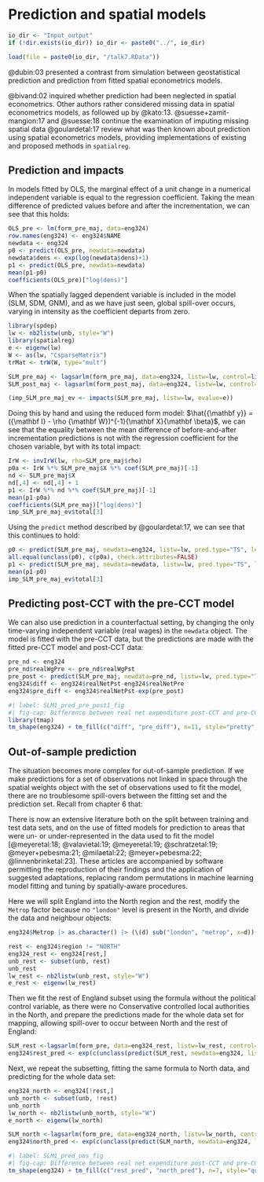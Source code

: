 # Prediction and spatial models

```r
io_dir <- "Input_output"
if (!dir.exists(io_dir)) io_dir <- paste0("../", io_dir)
```
```r
load(file = paste0(io_dir, "/talk7.RData"))
```

@dubin:03 presented a contrast from simulation between geostatistical prediction and prediction from fitted spatial econometrics models.

@bivand:02 inquired whether prediction had been neglected in spatial econometrics. Other authors rather considered missing data in spatial econometrics models, as followed up by @kato:13. @suesse+zamit-mangion:17 and @suesse:18 continue the examination of imputing missing spatial data @goulardetal:17 review what was then known about prediction using spatial econometrics models, providing implementations of existing and proposed methods in `spatialreg`.

## Prediction and impacts

In models fitted by OLS, the marginal effect of a unit change in a numerical independent variable is equal to the regression coefficient. Taking the mean difference of predicted values before and after the incrementation, we can see that this holds:

```r
OLS_pre <- lm(form_pre_maj, data=eng324)
row.names(eng324) <- eng324$NAME
newdata <- eng324
p0 <- predict(OLS_pre, newdata=newdata)
newdata$dens <- exp(log(newdata$dens)+1)
p1 <- predict(OLS_pre, newdata=newdata)
mean(p1-p0)
coefficients(OLS_pre)["log(dens)"]
```

When the spatially lagged dependent variable is included in the model (SLM, SDM, GNM), and as we have just seen, global spill-over occurs, varying in intensity as the coefficient departs from zero.

```r
library(spdep)
lw <- nb2listw(unb, style="W")
library(spatialreg)
e <- eigenw(lw)
W <- as(lw, "CsparseMatrix")
trMat <- trW(W, type="mult")
```

```r
SLM_pre_maj <- lagsarlm(form_pre_maj, data=eng324, listw=lw, control=list(pre_eig=e))
SLM_post_maj <- lagsarlm(form_post_maj, data=eng324, listw=lw, control=list(pre_eig=e))
```
```r
(imp_SLM_pre_maj_ev <- impacts(SLM_pre_maj, listw=lw, evalue=e))
```

Doing this by hand and using the reduced form model: $\hat{{\mathbf y}} = ({\mathbf I} - \rho {\mathbf W})^{-1}{\mathbf X}{\mathbf \beta}$, we can see that the equality between the mean difference of before-and-after incrementation predictions is not with the regression coefficient for the chosen variable, byt with its total impact:

```r
IrW <- invIrW(lw, rho=SLM_pre_maj$rho)
p0a <- IrW %*% SLM_pre_maj$X %*% coef(SLM_pre_maj)[-1]
nd <- SLM_pre_maj$X
nd[,4] <- nd[,4] + 1
p1 <- IrW %*% nd %*% coef(SLM_pre_maj)[-1]
mean(p1-p0a)
coefficients(SLM_pre_maj)["log(dens)"]
imp_SLM_pre_maj_ev$total[3]
```

Using the `predict` method described by @goulardetal:17, we can see that this continues to hold:

```r
p0 <- predict(SLM_pre_maj, newdata=eng324, listw=lw, pred.type="TS", legacy=FALSE)
all.equal(unclass(p0), c(p0a), check.attributes=FALSE)
p1 <- predict(SLM_pre_maj, newdata=newdata, listw=lw, pred.type="TS", legacy=FALSE)
mean(p1-p0)
imp_SLM_pre_maj_ev$total[3]
```

## Predicting post-CCT with the pre-CCT model

We can also use prediction in a counterfactual setting, by changing the only time-varying independent variable (real wages) in the `newdata` object. The model is fitted with the pre-CCT data, but the predictions are made with the fitted pre-CCT model and post-CCT data:

```r
pre_nd <- eng324
pre_nd$realWgPre <- pre_nd$realWgPst
pre_post <- predict(SLM_pre_maj, newdata=pre_nd, listw=lw, pred.type="TS", legacy=FALSE)
eng324$diff <- eng324$realNetPst-eng324$realNetPre
eng324$pre_diff <- eng324$realNetPst-exp(pre_post)
```

```r
#| label: SLM1_pred_pre_post1_fig
#| fig-cap: Difference between real net expenditure post-CCT and pre-CCT (left), and predictions made with post-CCT independent variables and pre-CCT SLM model coefficients (right)
library(tmap)
tm_shape(eng324) + tm_fill(c("diff", "pre_diff"), n=11, style="pretty", midpoint=0, palette="-RdBu", title="£ 000") + tm_borders() + tm_facets(free.scales=FALSE) + tm_layout(panel.labels=c("Post-CCT - Pre-CCT expenditure", "Post-CCT expenditure - prediction from pre-CCT model"))
```

## Out-of-sample prediction

The situation becomes more complex for out-of-sample prediction. If we make predictions for a set of observations not linked in space through the spatial weights object with the set of observations used to fit the model, there are no troublesome spill-overs between the fitting set and the prediction set. Recall from chapter 6 that:

There is now an extensive literature both on
the split between training and test data sets, and on the use of fitted
models for prediction to areas that were un- or under-represented in the
data used to fit the model [@meyeretal:18; @valavietal:19; @meyeretal:19;
@schratzetal:19; @meyer+pebesma:21; @milaetal:22; @meyer+pebesma:22;
@linnenbrinketal:23]. These articles are accompanied by software
permitting the reproduction of their findings and the application of
suggested adaptations, replacing random permutations in machine learning
model fitting and tuning by spatially-aware procedures.

Here we will split England into the North region and the rest, modify the `Metrop` factor because no `"london"` level is present in the North, and divide the data and neighbour objects:

```r
eng324$Metrop |> as.character() |> (\(d) sub("london", "metrop", x=d))() |> factor() -> eng324$Metrop
```

```r
rest <- eng324$region != "NORTH"
eng324_rest <- eng324[rest,]
unb_rest <- subset(unb, rest)
unb_rest
lw_rest <- nb2listw(unb_rest, style="W")
e_rest <- eigenw(lw_rest)
```

Then we fit the rest of England subset using the formula without the political control variable, as there were no Conservative controlled local authorities in the North, and prepare the predictions made for the whole data set for mapping, allowing spill-over to occur between North and the rest of England:

```r
SLM_rest <-lagsarlm(form_pre, data=eng324_rest, listw=lw_rest, control=list(pre_eig=e_rest))
eng324$rest_pred <- exp(c(unclass(predict(SLM_rest, newdata=eng324, listw=lw, pred.type="TS", legacy=FALSE))))
```

Next, we repeat the subsetting, fitting the same formula to North data, and predicting for the whole data set:

```r
eng324_north <- eng324[!rest,]
unb_north <- subset(unb, !rest)
unb_north
lw_north <- nb2listw(unb_north, style="W")
e_north <- eigenw(lw_north)
```

```r
SLM_north <-lagsarlm(form_pre, data=eng324_north, listw=lw_north, control=list(pre_eig=e_north))
eng324$north_pred <- exp(c(unclass(predict(SLM_north, newdata=eng324, listw=lw, pred.type="TS", legacy=FALSE))))
```


```r
#| label: SLM1_pred_oos_fig
#| fig-cap: Difference between real net expenditure post-CCT and pre-CCT (left), and predictions made with post-CCT independent variables and pre-CCT SLM model coefficients (right)
tm_shape(eng324) + tm_fill(c("rest_pred", "north_pred"), n=7, style="quantile", palette="YlOrBr", title="£ 000") + tm_borders(col="grey") + tm_facets(free.scales=FALSE) + tm_layout(panel.labels=c("Predicted pre-CCT expenditure, model without North region", "Predicted pre-CCT expenditure, North region model"))
```

